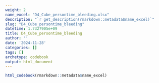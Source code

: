 ```yaml
---
weight: 2
name_excel: "D4_Cube_persontime_bleeding.xlsx"
description: "`r get_description(rmarkdown::metadata$name_excel)`"
slug: "D4_Cube_persontime_bleeding"
datetime: 1.7327905e+09
title: D4_Cube_persontime_bleeding
author: ''
date: '2024-11-28'
categories: []
tags: []
archetype: codebook
output: html_document
---
```


```r
html_codebook(rmarkdown::metadata$name_excel)
```
